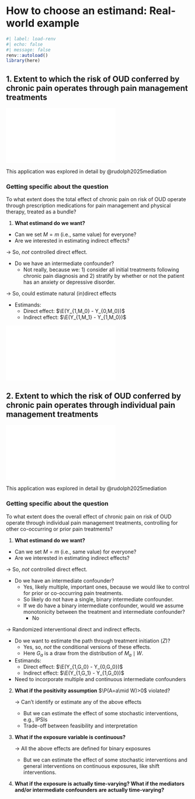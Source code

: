 # How to choose an estimand: Real-world example {#estimandirl}

```r
#| label: load-renv
#| echo: false
#| message: false
renv::autoload()
library(here)
```

## 1. Extent to which the risk of OUD conferred by chronic pain operates through pain management treatments

![](images/topdag-02.pdf)

This application was explored in detail by @rudolph2025mediation

### Getting specific about the question

To what extent does the total effect of chronic pain on risk of OUD operate
through prescription medications for pain management and physical therapy,
treated as a bundle?

1. **What estimand do we want?**

-  Can we set $M=m$ (i.e., same value) for everyone?
-  Are we interested in estimating indirect effects?

$\rightarrow$ So, *not* controlled direct effect.

- Do we have an intermediate confounder?
  - Not really, because we: 1) consider all initial treatments following
    chronic pain diagnosis and 2) stratify by whether or not the patient has an
    anxiety or depressive disorder.

$\rightarrow$ So, could estimate natural (in)direct effects

- Estimands:
  - Direct effect: $\E(Y_{1,M_0} - Y_{0,M_0})$
  - Indirect effect: $\E(Y_{1,M_1} - Y_{1,M_0})$

![](images/all_mediators_icd%20(4).pdf)

## 2. Extent to which the risk of OUD conferred by chronic pain operates through individual pain management treatments

![](images/bottomdag-02.pdf)

This application was explored in detail by @rudolph2025mediation

### Getting specific about the question

To what extent does the overall effect of chronic pain on risk of OUD operate
through individual pain management treatments, controlling for other
co-occurring or prior pain treatments?

1. **What estimand do we want?**

- Can we set $M=m$ (i.e., same value) for everyone?
- Are we interested in estimating indirect effects?

$\rightarrow$ So, *not* controlled direct effect.

- Do we have an intermediate confounder?
  - Yes, likely multiple, important ones, because we would like to control for
    prior or co-occurring pain treatments.
  - So likely do not have a single, binary intermediate confounder.
  - If we do have a binary intermediate confounder, would we assume
    monotonicity between the treatment and intermediate confounder?
    - No

$\rightarrow$ Randomized interventional direct and indirect effects.

- Do we want to estimate the path through treatment initiation ($Z$)?
  - Yes, so, *not* the conditional versions of these effects.
  - Here $G_a$ is a draw from the distribution of $M_a\mid W$.
- Estimands:
  - Direct effect: $\E(Y_{1,G_0} - Y_{0,G_0})$
  - Indirect effect: $\E(Y_{1,G_1} - Y_{1,G_0})$
- Need to incorporate multiple and continuous intermediate confounders

2. **What if the positivity assumption** $\P(A=a\mid W)>0$ violated?

   $\rightarrow$ Can't identify or estimate any of the above effects

   - But we can estimate the effect of some stochastic interventions, e.g.,
     IPSIs
   - Trade-off between feasibility and interpretation

3. **What if the exposure variable is continuous?**

   $\rightarrow$ All the above effects are defined for binary exposures

   - But we can estimate the effect of some stochastic interventions and
     general interventions on    continuous exposures, like shift interventions.

4.  **What if the exposure is actually time-varying? What if the mediators and/or intermediate confounders are actually time-varying?**
